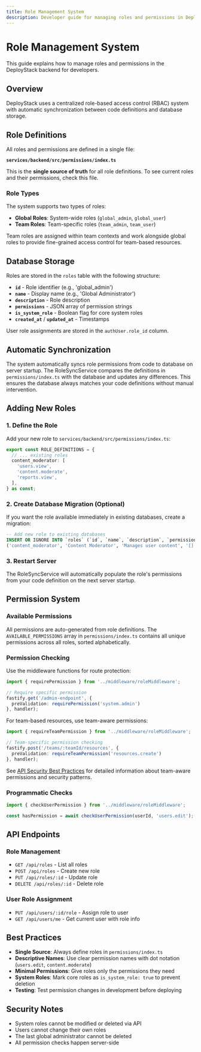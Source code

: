 ```yaml
---
title: Role Management System
description: Developer guide for managing roles and permissions in DeployStack Backend.
---
```


# Role Management System

This guide explains how to manage roles and permissions in the DeployStack backend for developers.

## Overview

DeployStack uses a centralized role-based access control (RBAC) system with automatic synchronization between code definitions and database storage.

## Role Definitions

All roles and permissions are defined in a single file:

**`services/backend/src/permissions/index.ts`**

This is the **single source of truth** for all role definitions. To see current roles and their permissions, check this file.

### Role Types

The system supports two types of roles:

- **Global Roles**: System-wide roles (`global_admin`, `global_user`)
- **Team Roles**: Team-specific roles (`team_admin`, `team_user`)

Team roles are assigned within team contexts and work alongside global roles to provide fine-grained access control for team-based resources.

## Database Storage

Roles are stored in the `roles` table with the following structure:

- **`id`** - Role identifier (e.g., 'global_admin')
- **`name`** - Display name (e.g., 'Global Administrator') 
- **`description`** - Role description
- **`permissions`** - JSON array of permission strings
- **`is_system_role`** - Boolean flag for core system roles
- **`created_at`** / **`updated_at`** - Timestamps

User role assignments are stored in the `authUser.role_id` column.

## Automatic Synchronization

The system automatically syncs role permissions from code to database on server startup. The RoleSyncService compares the definitions in `permissions/index.ts` with the database and updates any differences. This ensures the database always matches your code definitions without manual intervention.

## Adding New Roles

### 1. Define the Role

Add your new role to `services/backend/src/permissions/index.ts`:

```typescript
export const ROLE_DEFINITIONS = {
  // ... existing roles
  content_moderator: [
    'users.view',
    'content.moderate',
    'reports.view',
  ],
} as const;
```

### 2. Create Database Migration (Optional)

If you want the role available immediately in existing databases, create a migration:

```sql
-- Add new role to existing databases
INSERT OR IGNORE INTO `roles` (`id`, `name`, `description`, `permissions`, `is_system_role`, `created_at`, `updated_at`) VALUES 
('content_moderator', 'Content Moderator', 'Manages user content', '[]', 1, strftime('%s', 'now') * 1000, strftime('%s', 'now') * 1000);
```

### 3. Restart Server

The RoleSyncService will automatically populate the role's permissions from your code definition on the next server startup.

## Permission System

### Available Permissions

All permissions are auto-generated from role definitions. The `AVAILABLE_PERMISSIONS` array in `permissions/index.ts` contains all unique permissions across all roles, sorted alphabetically.

### Permission Checking

Use the middleware functions for route protection:

```typescript
import { requirePermission } from '../middleware/roleMiddleware';

// Require specific permission
fastify.get('/admin-endpoint', {
  preValidation: requirePermission('system.admin')
}, handler);
```

For team-based resources, use team-aware permissions:

```typescript
import { requireTeamPermission } from '../middleware/roleMiddleware';

// Team-specific permission checking
fastify.post('/teams/:teamId/resources', {
  preValidation: requireTeamPermission('resources.create')
}, handler);
```

See [API Security Best Practices](/development/backend/api-security) for detailed information about team-aware permissions and security patterns.

### Programmatic Checks

```typescript
import { checkUserPermission } from '../middleware/roleMiddleware';

const hasPermission = await checkUserPermission(userId, 'users.edit');
```

## API Endpoints

### Role Management
- `GET /api/roles` - List all roles
- `POST /api/roles` - Create new role
- `PUT /api/roles/:id` - Update role
- `DELETE /api/roles/:id` - Delete role

### User Role Assignment
- `PUT /api/users/:id/role` - Assign role to user
- `GET /api/users/me` - Get current user with role info

## Best Practices

- **Single Source**: Always define roles in `permissions/index.ts`
- **Descriptive Names**: Use clear permission names with dot notation (`users.edit`, `content.moderate`)
- **Minimal Permissions**: Give roles only the permissions they need
- **System Roles**: Mark core roles as `is_system_role: true` to prevent deletion
- **Testing**: Test permission changes in development before deploying

## Security Notes

- System roles cannot be modified or deleted via API
- Users cannot change their own roles
- The last global administrator cannot be deleted
- All permission checks happen server-side
